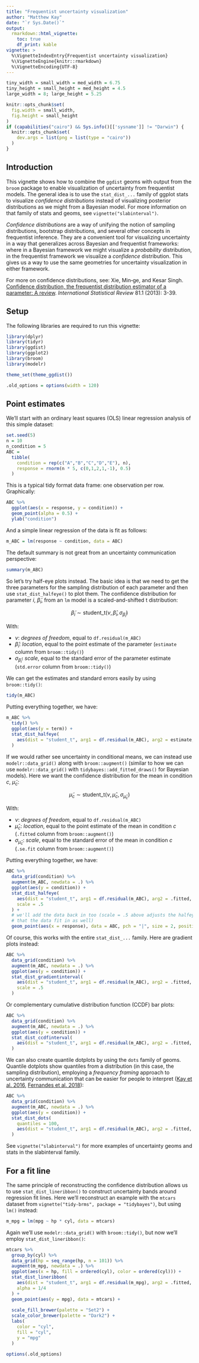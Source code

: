---
title: "Frequentist uncertainty visualization"
author: "Matthew Kay"
date: "`r Sys.Date()`"
output: 
  rmarkdown::html_vignette:
    toc: true
    df_print: kable
vignette: >
  %\VignetteIndexEntry{Frequentist uncertainty visualization}
  %\VignetteEngine{knitr::rmarkdown}
  %\VignetteEncoding{UTF-8}
---
  
<style type="text/css">
.kable-table table {
  margin-left: 0;
}
img {
  border: none;
}
</style>

```{r chunk_options, include=FALSE}
tiny_width = small_width = med_width = 6.75
tiny_height = small_height = med_height = 4.5
large_width = 8; large_height = 5.25

knitr::opts_chunk$set(
  fig.width = small_width,
  fig.height = small_height
)
if (capabilities("cairo") && Sys.info()[['sysname']] != "Darwin") {
  knitr::opts_chunk$set(
    dev.args = list(png = list(type = "cairo"))
  )
}
```

## Introduction
  
This vignette shows how to combine the `ggdist` geoms with output from the `broom` package to enable visualization of uncertainty from frequentist models. The general idea is to use the `stat_dist_...` family of ggplot stats to visualize *confidence distributions* instead of visualizing posterior distributions as we might from a Bayesian model. For more information on that family of stats and geoms, see `vignette("slabinterval")`.

*Confidence distributions* are a way of unifying the notion of sampling distributions, bootstrap distributions, and several other concepts in frequentist inference. They are a convenient tool for visualizing uncertainty in a way that generalizes across Bayesian and frequentist frameworks: where in a Bayesian framework we might visualize a *probability* distribution, in the frequentist framework we visualize a *confidence* distribution. This gives us a way to use the same geometries for uncertainty visualization in either framework.

For more on confidence distributions, see: Xie, Min‐ge, and Kesar Singh. [Confidence distribution, the frequentist distribution estimator of a parameter: A review](https://www.stat.rutgers.edu/home/mxie/RCPapers/insr.12000.pdf). _International Statistical Review_ 81.1 (2013): 3-39.

## Setup
  
The following libraries are required to run this vignette:
  
```{r setup, message = FALSE, warning = FALSE}
library(dplyr)
library(tidyr)
library(ggdist)
library(ggplot2)
library(broom)
library(modelr)

theme_set(theme_ggdist())
```

```{r hidden_options, include=FALSE}
.old_options = options(width = 120)
```


## Point estimates

We'll start with an ordinary least squares (OLS) linear regression analysis of this simple dataset:

```{r}
set.seed(5)
n = 10
n_condition = 5
ABC =
  tibble(
    condition = rep(c("A","B","C","D","E"), n),
    response = rnorm(n * 5, c(0,1,2,1,-1), 0.5)
  )
```

This is a typical tidy format data frame: one observation per row. Graphically:

```{r}
ABC %>%
  ggplot(aes(x = response, y = condition)) +
  geom_point(alpha = 0.5) +
  ylab("condition")
```

And a simple linear regression of the data is fit as follows:

```{r}
m_ABC = lm(response ~ condition, data = ABC)
```

The default summary is not great from an uncertainty communication perspective:

```{r}
summary(m_ABC)
```

So let's try half-eye plots instead. The basic idea is that we need to get the three parameters for the sampling distribution of each parameter and then use `stat_dist_halfeye()` to plot them. The confidence distribution for parameter $i$, $\tilde\beta_i$, from an `lm` model is a scaled-and-shifted t distribution:

$$
\tilde\beta_i \sim \textrm{student_t}\left(\nu, \hat\beta_i, \sigma_{\hat\beta_i}\right)
$$

With:

- $\nu$: *degrees of freedom*, equal to `df.residual(m_ABC)`
- $\hat\beta_i$: *location*, equal to the point estimate of the parameter (`estimate` column from `broom::tidy()`)
- $\sigma_{\hat\beta_i}$: *scale*, equal to the standard error of the parameter estimate (`std.error` column from `broom::tidy()`)

We can get the estimates and standard errors easily by using `broom::tidy()`:

```{r}
tidy(m_ABC)
```

Putting everything together, we have:

```{r}
m_ABC %>%
  tidy() %>%
  ggplot(aes(y = term)) +
  stat_dist_halfeye(
    aes(dist = "student_t", arg1 = df.residual(m_ABC), arg2 = estimate, arg3 = std.error)
  )
```

If we would rather see uncertainty in conditional means, we can instead use `modelr::data_grid()` along with `broom::augment()` (similar to how we can use `modelr::data_grid()` with `tidybayes::add_fitted_draws()` for Bayesian models). Here we want the confidence distribution for the mean in condition $c$, $\tilde\mu_c$:

$$
\tilde\mu_c \sim \textrm{student_t}\left(\nu, \hat\mu_c, \sigma_{\hat\mu_c} \right)
$$

With:

- $\nu$: *degrees of freedom*, equal to `df.residual(m_ABC)`
- $\hat\mu_c$: *location*, equal to the point estimate of the mean in condition $c$ (`.fitted` column from `broom::augment()`)
- $\sigma_{\hat\mu_c}$: *scale*, equal to the standard error of the mean in condition $c$ (`.se.fit` column from `broom::augment()`)

Putting everything together, we have:

```{r}
ABC %>%
  data_grid(condition) %>%
  augment(m_ABC, newdata = .) %>%
  ggplot(aes(y = condition)) +
  stat_dist_halfeye(
    aes(dist = "student_t", arg1 = df.residual(m_ABC), arg2 = .fitted, arg3 = .se.fit), 
    scale = .5
  ) +
  # we'll add the data back in too (scale = .5 above adjusts the halfeye height so
  # that the data fit in as well)
  geom_point(aes(x = response), data = ABC, pch = "|", size = 2, position = position_nudge(y = -.15))
```

Of course, this works with the entire `stat_dist_...` family. Here are gradient plots instead:

```{r}
ABC %>%
  data_grid(condition) %>%
  augment(m_ABC, newdata = .) %>%
  ggplot(aes(y = condition)) +
  stat_dist_gradientinterval(
    aes(dist = "student_t", arg1 = df.residual(m_ABC), arg2 = .fitted, arg3 = .se.fit), 
    scale = .5
  )
```

Or complementary cumulative distribution function (CCDF) bar plots:

```{r}
ABC %>%
  data_grid(condition) %>%
  augment(m_ABC, newdata = .) %>%
  ggplot(aes(y = condition)) +
  stat_dist_ccdfinterval(
    aes(dist = "student_t", arg1 = df.residual(m_ABC), arg2 = .fitted, arg3 = .se.fit)
  )
```

We can also create quantile dotplots by using the `dots` family of geoms. Quantile dotplots show quantiles from a distribution (in this case, the sampling distribution), employing a *frequency framing* approach to uncertainty communication that can be easier for people to interpret ([Kay et al. 2016](https://doi.org/10.1145/2858036.2858558), [Fernandes et al. 2018](https://doi.org/10.1145/3173574.3173718)):

```{r}
ABC %>%
  data_grid(condition) %>%
  augment(m_ABC, newdata = .) %>%
  ggplot(aes(y = condition)) +
  stat_dist_dots(
    quantiles = 100,
    aes(dist = "student_t", arg1 = df.residual(m_ABC), arg2 = .fitted, arg3 = .se.fit)
  )
```

See `vignette("slabinterval")` for more examples of uncertainty geoms and stats in the slabinterval family.

## For a fit line

The same principle of reconstructing the confidence distribution allows us to use `stat_dist_lineribbon()` to construct uncertainty bands around regression fit lines. Here we'll reconstruct an example with the `mtcars` dataset from `vignette("tidy-brms", package = "tidybayes")`, but using `lm()` instead:

```{r}
m_mpg = lm(mpg ~ hp * cyl, data = mtcars)
```

Again we'll use `modelr::data_grid()` with `broom::tidy()`, but now we'll employ `stat_dist_lineribbon()`:

```{r}
mtcars %>%
  group_by(cyl) %>%
  data_grid(hp = seq_range(hp, n = 101)) %>%
  augment(m_mpg, newdata = .) %>%
  ggplot(aes(x = hp, fill = ordered(cyl), color = ordered(cyl))) +
  stat_dist_lineribbon(
    aes(dist = "student_t", arg1 = df.residual(m_mpg), arg2 = .fitted, arg3 = .se.fit), 
    alpha = 1/4
  ) +
  geom_point(aes(y = mpg), data = mtcars) +
  
  scale_fill_brewer(palette = "Set2") +
  scale_color_brewer(palette = "Dark2") +
  labs(
    color = "cyl",
    fill = "cyl",
    y = "mpg"
  )
```



```{r reset_options, include=FALSE}
options(.old_options)
```
